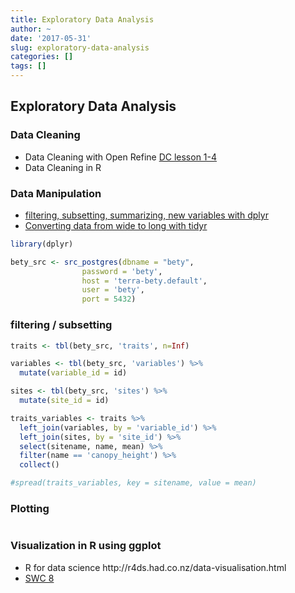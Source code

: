 ```yaml
---
title: Exploratory Data Analysis
author: ~
date: '2017-05-31'
slug: exploratory-data-analysis
categories: []
tags: []
---
```


## Exploratory Data Analysis


### Data Cleaning
   * Data Cleaning with Open Refine [DC lesson 1-4](http://www.datacarpentry.org/OpenRefine-ecology-lesson/)
   * Data Cleaning in R

### Data Manipulation

   * [filtering, subsetting, summarizing, new variables with dplyr](http://swcarpentry.github.io/r-novice-gapminder/13-dplyr/)
   * [Converting data from wide to long with tidyr](http://swcarpentry.github.io/r-novice-gapminder/14-tidyr/)


```r
library(dplyr)

bety_src <- src_postgres(dbname = "bety", 
                password = 'bety', 
                host = 'terra-bety.default', 
                user = 'bety', 
                port = 5432)

```


### filtering / subsetting

```r

traits <- tbl(bety_src, 'traits', n=Inf)

variables <- tbl(bety_src, 'variables') %>%
  mutate(variable_id = id)

sites <- tbl(bety_src, 'sites') %>%
  mutate(site_id = id)

traits_variables <- traits %>% 
  left_join(variables, by = 'variable_id') %>% 
  left_join(sites, by = 'site_id') %>% 
  select(sitename, name, mean) %>% 
  filter(name == 'canopy_height') %>% 
  collect()

#spread(traits_variables, key = sitename, value = mean)
```
### Plotting

```r
```



### Visualization in R using ggplot

* R for data science http://r4ds.had.co.nz/data-visualisation.html
* [SWC 8](http://swcarpentry.github.io/r-novice-gapminder/08-plot-ggplot2/)

```r

```